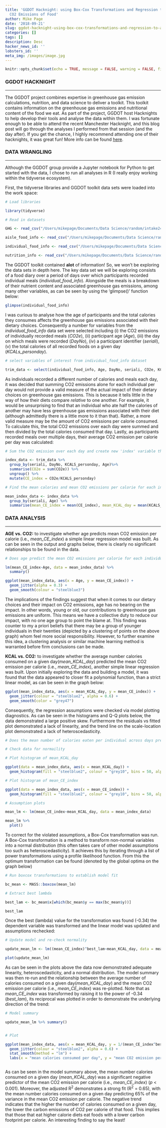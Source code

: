 ```yaml
---
title: 'GGDOT Hacknight: using Box-Cox Transformations and Regression to Analyse the
  CO2 Emissions of Food'
author: Mike Page
date: '2018-09-21'
slug: ggdot-hacknight-using-box-cox-transformations-and-regression-to-analyse-the-co2-emissions-of-food
categories: []
tags: []
description: Desc
hacker_news_id: ''
lobsters_id: ''
meta_img: /images/image.jpg
---
```


```r
knitr::opts_chunk$set(echo = TRUE, message = FALSE, warning = FALSE, fig.align = "center")
```

### GGDOT HACKNIGHT

***

The GGDOT project combines expertise in greenhouse gas emission calculations, nutrition, and data science to deliver a toolkit. This toolkit contains information on the greenhouse gas emissions and nutritional content of the food we eat. As part of the project, GGDOT host Hacknights to help develop their tools and analyse the data within them. I was fortunate enough to be able to attend the recent Manchester Hacknight, and this blog post will go through the analyses I performed from that session (and the day after). If you get the chance, I highly recommend attending one of their hacknights, it was great fun! More info can be found [here](https://www.ggdot.org/).

### DATA WRANGLING

***

Although the GGDOT group provide a Jupyter notebook for Python to get started with the data, I chose to run all analyses in R (I really enjoy working within the tidyverse ecosystem).

First, the tidyverse libraries and GGDOT toolkit data sets were loaded into the work space:

```r

# Load libraries

library(tidyverse)

# Read in datasets

GHG <- read_csv("/Users/mikepage/Documents/Data Science/random/intake24_20180920/hacknight/GHG_file_intake24_20180920.csv", col_names = TRUE)

aisle_food_info <- read_csv("/Users/mikepage/Documents/Data Science/random/intake24_20180920/hacknight/eaten_table_aisle_intake24_20180920.csv", col_names = TRUE)

individual_food_info <- read_csv("/Users/mikepage/Documents/Data Science/random/intake24_20180920/hacknight/eaten_table_intake24_20180920.csv", col_names = TRUE)

nutrition_info <- read_csv("/Users/mikepage/Documents/Data Science/random/intake24_20180920/hacknight/foods_table_intake24_20180920.csv", col_names = TRUE)


```


The GGDOT toolkit contained **alot** of information! So, we won't be exploring the data sets in depth here. The key data set we will be exploring consists of a food diary over a period of days over which participants recorded individual meals (*individual_food_info*). Alongside the meals is a breakdown of their nutrient content and associated greenhouse gas emissions, among many other variables, as can be seen by using the 'glimpse()' function below:


```r

glimpse(individual_food_info)

```

I was curious to analyse how the age of participants and the total calories they consumes affects the greenhouse gas emissions associated with their dietary choices.
Consequently a number for variables from the *individual_food_info* data set were selected including (i) the CO2 emissions of individually recorded meals (*CO2e*), (ii) participant age (*Age*), (iii) the day on which meals were recorded (*DayNo*), (iv) a participant identifier (*seriali*), (v) the total calories of all recorded foods on a given day (*KCALs_personday*).

```r

# select variables of interest from individual_food_info dataset

trim_data <- select(individual_food_info, Age, DayNo, seriali, CO2e, KCALS_personday)

```

As individuals recorded a different number of calories and meals each day, it was decided that summing CO2 emissions alone for each individual per day would not provide a valid measure of the actual impact of their dietary choices on greenhouse gas emissions. This is because it tells little in the way of how their diets compare *relative* to one another. For example, it would be unsurprising to find that an individual who ate half the calories of another may have less greenhouse gas emissions associated with their diet (although admittedly there is a little more to it than that). Rather, a more valid measure may be the amount of CO2 emissions per calorie consumed. To calculate this, the total CO2 emissions over each day were summed and then divided by the total calories consumed that day. Lastly, as participants recorded meals over multiple days, their average CO2 emission per calorie per day was calculated:


```r

# Sum the CO2 emission over each day and create new 'index' variable that captures CO2 emissions per calorie eaten for each individual on each day

index_data <- trim_data %>%
  group_by(seriali, DayNo, KCALS_personday, Age)%>% 
  summarise(CO2e = sum(CO2e)) %>%
  ungroup() %>% 
  mutate(CE_index = CO2e/KCALS_personday)

# Find the mean calories and mean CO2 emissions per calorie for each individual per day

mean_index_data <- index_data %>% 
  group_by(seriali, Age) %>% 
  summarise(mean_CE_index = mean(CE_index), mean_KCAL_day = mean(KCALS_personday))

```


### DATA ANALYSIS

***

**AGE vs. CO2:** to investigate whether age predicts mean CO2 emission per calorie (i.e., *mean_CE_index*) a simple linear regression model was built. As can be seen in the output and graphs below, there is clearly no significant relationships to be found in the data.

```r

# Does age predict the mean CO2 emissions per calorie for each individual across days (i.e., mean CE_index)?

lm(mean_CE_index~Age, data = mean_index_data) %>%
  summary()

ggplot(mean_index_data, aes(x = Age, y = mean_CE_index)) +
  geom_jitter(alpha = 0.3) +
  geom_smooth(colour = "steelblue3")

```

The implications of the findings suggest that when it comes to our dietary choices and their impact on CO2 emissions, age has no bearing on the impact. In other words, young or old, our contributions to greenhouse gas emissions are uniform. This means we have a collective duty to reduce our impact, with no one age group to point the blame at. This finding was counter to my a priori beliefs that there may be a group of younger individuals in their twenties (depicted by a clustering of points on the above graph) whom feel more social responsibility. However, to further examine this idea, a clustering analysis or similar machine learning method is warranted before firm conclusions can be made.

**KCAL vs. CO2:** to investigate whether the average number calories consumed on a given day(*mean_KCAL_day*) predicted the mean CO2 emission per calorie (i.e., *mean_CE_index*), another simple linear regression was built. Upon initially exploring the data and building a model, it was found that the data appeared to closer fit a polynomial function, than a strict linear model, as can be seen in the graph below:

```r

ggplot(mean_index_data, aes(x = mean_KCAL_day, y = mean_CE_index)) +
  geom_jitter(colour = "steelblue2", alpha = 0.6) +
  geom_smooth(color = "grey47") 

```

Consequently, the regression assumptions were checked via model plotting diagnostics. As can be seen in the histograms and Q-Q plots below, the data demonstrated a large positive skew. Furthermore the residuals vs fitted plot demonstrated a lack of linearity, and the trend line on the scale-location plot demonstrated a lack of heteroscedasticity.

```r

# Does the mean number of calories eaten per individual across days predict the mean CO2 emissions per calorie for each individual across days (i.e., mean CE_index)

# Check data for normaility

# Plot histogram of mean_KCAL_day

ggplot(data = mean_index_data, aes(x = mean_KCAL_day)) +
  geom_histogram(fill = "steelblue2", colour = "grey10", bins = 50, alpha = 0.5)

# Plot histogram of mean_CE_index

ggplot(data = mean_index_data, aes(x = mean_CE_index)) +
  geom_histogram(fill = "steelblue2", colour = "grey10", bins = 50, alpha = 0.5)

# Assumption plots

mean_lm <- lm(mean_CE_index~mean_KCAL_day, data = mean_index_data)

mean_lm %>% 
  plot()

```

To correct for the violated assumptions, a Box-Cox transformation was run. A Box-Cox transformation is a method to transform non-normal variables into a normal distribution (this often takes care of other model assumptions too such as heteroscedasticity). It achieves this by iterating through a list of power transformations using a profile likelihood function. From this the optimum transformation can be found (denoted by the global optima on the graph below)

```r

# Run boxcox transformations to establish model fit

bc_mean <- MASS::boxcox(mean_lm)

# Extract best lambda

best_lam <- bc_mean$x[which(bc_mean$y == max(bc_mean$y))]

best_lam

```

Once the best (lambda) value for the transformation was found (-0.34) the dependent variable was transformed and the linear model was updated and assumptions rechecked:

```r

# Update model and re-check normality

update_mean_lm <- lm((mean_CE_index)^best_lam~mean_KCAL_day, data = mean_index_data) 

plot(update_mean_lm)

```

As can be seen in the plots above the data now demonstrated adequate linearity, heteroscedasticity, and a normal distribution. The model summary was then re-run and the relationship between the average number of calories consumed on a given day(*mean_KCAL_day*) and the mean CO2 emission per calorie (i.e., *mean_CE_index*) was re-plotted. Note that as *mean_CE_index* was transformed by raising it to the power of -0.34 (*best_lam*), its reciprocal was plotted in order to demonstrate the underlying direction of the trend:

```r

# Model summary

update_mean_lm %>% summary()


# Plot

ggplot(mean_index_data, aes(x = mean_KCAL_day, y = 1/(mean_CE_index^best_lam))) +
  geom_jitter(colour = "steelblue2", alpha = 0.6) +
  stat_smooth(method = "lm") +
  labs(x = "mean calories consumed per day", y = "mean CO2 emission per calorie")



```

As can be seen in the model summary above, the mean number calories consumed on a given day (*mean_KCAL_day*) was a significant negative predictor of the mean CO2 emission per calorie (i.e., *mean_CE_index*) (*p* < 0.001). Moreover, the adjusted R^2^ demonstrates a strong fit (R^2^ = 0.65), with the mean number calories consumed on a given day predicting 65% of the variance in the mean CO2 emission per calorie. The negative trend indicates that the higher the number of calories consumed on a given day, the lower the carbon emissions of CO2 per calorie of that food. This implies that those that eat higher calorie diets eat foods with a lower carbon footprint per calorie. An interesting finding to say the least!